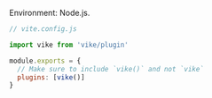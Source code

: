 Environment: Node.js.

```js
// vite.config.js

import vike from 'vike/plugin'

module.exports = {
  // Make sure to include `vike()` and not `vike`
  plugins: [vike()]
}
```
